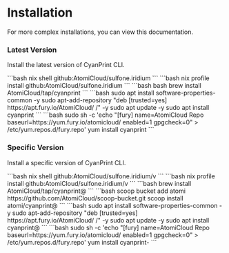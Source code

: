 
# Installation

For more complex installations, you can view this documentation.


### Latest Version

Install the latest version of CyanPrint CLI.

<Tabs groupId="installer" queryString="installer">
  <TabItem value="nix-shell" label="Nix Shell">
    ```bash
    nix shell github:AtomiCloud/sulfone.iridium
    ```
  </TabItem>
  <TabItem value="nix-profile" label="Nix Profile">
    ```bash
    nix profile install github:AtomiCloud/sulfone.iridium
    ```
  </TabItem>
  <TabItem value="brew" label="Brew">
    ```bash
    bash brew install AtomiCloud/tap/cyanprint
    ```
  </TabItem>
  <TabItem value="apt" label="APT (Debian)">
    ```bash
    sudo apt install software-properties-common -y sudo
    apt-add-repository "deb [trusted=yes] https://apt.fury.io/AtomiCloud/ /" -y
    sudo apt update -y
    sudo apt install cyanprint
    ```
  </TabItem>
  <TabItem value="yum" label="YUM (Redhat)">
    ```bash
    sudo sh -c 'echo "[fury]
    name=AtomiCloud Repo
    baseurl=https://yum.fury.io/atomicloud/
    enabled=1
    gpgcheck=0" > /etc/yum.repos.d/fury.repo'
    yum install cyanprint
    ```
  </TabItem>
</Tabs>

### Specific Version

Install a specific version of CyanPrint CLI.

<Tabs groupId="installer-spec" queryString="installer">
  <TabItem value="nix-shell" label="Nix Shell">
    ```bash
    nix shell github:AtomiCloud/sulfone.iridium/v<version>
    ```
  </TabItem>
  <TabItem value="nix-profile" label="Nix Profile">
      ```bash
      nix profile install github:AtomiCloud/sulfone.iridium/v<version>
      ```
  </TabItem>
  <TabItem value="brew" label="Brew">
    ```bash
    brew install AtomiCloud/tap/cyanprint@<version>
    ```
  </TabItem>
  <TabItem value="scoop" label="Scoop">
      ```bash
      scoop bucket add atomi https://github.com/AtomiCloud/scoop-bucket.git
      scoop install atomi/cyanprint@<version>
      ```
  </TabItem>
  <TabItem value="apt" label="APT (Debian)">
    ```bash
    sudo apt install software-properties-common -y
    sudo apt-add-repository "deb [trusted=yes] https://apt.fury.io/AtomiCloud/ /" -y
    sudo apt update -y
    sudo apt install cyanprint@<version>
    ```
  </TabItem>
  <TabItem value="yum" label="YUM (Redhat)">
    ```bash
    sudo sh -c 'echo "[fury]
    name=AtomiCloud Repo
    baseurl=https://yum.fury.io/atomicloud/
    enabled=1
    gpgcheck=0" > /etc/yum.repos.d/fury.repo'
    yum install cyanprint-<version>
    ```
  </TabItem>
</Tabs>
